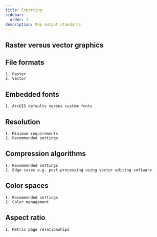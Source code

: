 ```yaml
---
title: Exporting
sidebar:
  order: 7
description: Map output standards.
---
```


## Raster versus vector graphics
## File formats
    1. Raster
    2. Vector
## Embedded fonts
    1. ArcGIS defaults versus custom fonts
## Resolution
    1. Minimum requirements
    2. Recommended settings
## Compression algorithms
    1. Recommended settings
    2. Edge cases e.g. post-processing using vector editing software
## Color spaces
    1. Recommended settings
    2. Color management
## Aspect ratio
    1. Metric page relationships